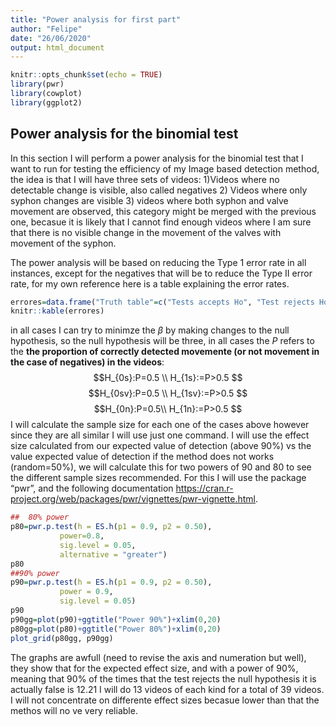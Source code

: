 ```yaml
---
title: "Power analysis for first part"
author: "Felipe"
date: "26/06/2020"
output: html_document
---
```


```r
knitr::opts_chunk$set(echo = TRUE)
library(pwr)
library(cowplot)
library(ggplot2)
```

## Power analysis for the binomial test
In this section I will perform a power analysis for the binomial test that I want to run for testing the efficiency of my Image based detection method, the idea is that I will have three sets of videos: 1)Videos where no detectable change is visible, also called negatives 2) Videos where only syphon changes are visible 3) videos where both syphon and valve movement are observed, this category might be merged with the previous one, becasue it is likely that I cannot find enough videos where I am sure that  there is no visible change in the movement of the valves with movement of the syphon. 

The power analysis will be based on reducing the Type 1 error rate in all instances, except for the negatives that will be to reduce the Type II error rate, for my own reference here is a table explaining the error rates. 
```r
errores=data.frame("Truth table"=c("Tests accepts Ho", "Test rejects Ho"), "Ho is TRUE"=c("True accept (1-alfa)", "T1 error (alfa) :false reject"), "Ho is False"=c("T2 error (beta): false accept", "Power: true reject (1-beta)"))
knitr::kable(errores)

```
in all cases I can try to minimze  the $\beta$ by making changes to the null hypothesis, so the null hypothesis will be three, in all cases the $P$ refers to the **the proportion of correctly detected movemente (or not movement in the case of negatives) in the videos**:
$$H_{0s}:P=0.5 \\ H_{1s}:=P>0.5 $$
$$H_{0sv}:P=0.5 \\ H_{1sv}:=P>0.5 $$
$$H_{0n}:P=0.5\\ H_{1n}:=P>0.5 $$
I will  calculate the sample size for each one of the cases above however since they are all similar I will use just one command. I will use the effect size calculated from our expected value of detection (above 90%) vs the value expected value of detection if the method does not works (random=50%), we will calculate this for two powers of 90 and 80 to see the different sample sizes recommended. For this I will use the package "pwr", and the following documentation <https://cran.r-project.org/web/packages/pwr/vignettes/pwr-vignette.html>.
```r
##  80% power
p80=pwr.p.test(h = ES.h(p1 = 0.9, p2 = 0.50),
           power=0.8,
           sig.level = 0.05, 
           alternative = "greater")
p80
##90% power
p90=pwr.p.test(h = ES.h(p1 = 0.9, p2 = 0.50),
           power = 0.9,
           sig.level = 0.05)
p90
p90gg=plot(p90)+ggtitle("Power 90%")+xlim(0,20)
p80gg=plot(p80)+ggtitle("Power 80%")+xlim(0,20)
plot_grid(p80gg, p90gg)


```
The graphs are awfull (need to revise the axis and numeration but well), they show that for the expected effect size, and with a power of 90%, meaning that 90% of the times that the test rejects the null hypothesis it is actually false is 12.21 I will do 13 videos of each kind for a total of 39 videos. I will not concentrate on differente effect sizes becasue lower than that the methos will no ve very reliable.
